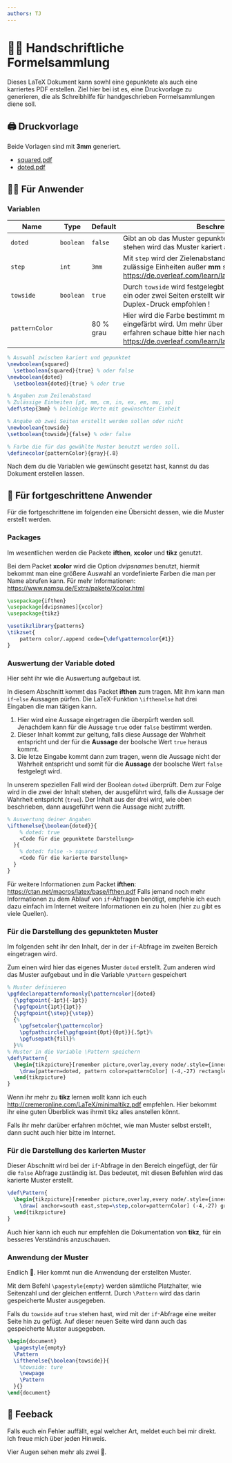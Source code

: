 ```yaml
---
authors: TJ
---
```


# 👨‍🎓 Handschriftliche Formelsammlung
Dieses LaTeX Dokument kann sowhl eine gepunktete als auch eine karriertes PDF erstellen. Ziel hier bei ist es, eine Druckvorlage zu generieren, die als Schreibhilfe für handgeschrieben Formelsammlungen diene soll.

## 🖨 Druckvorlage
Beide Vorlagen sind mit **3mm** generiert.
- [squared.pdf](#) 
- [doted.pdf](#) 


## 🧑‍💻 Für Anwender 
### Variablen
| Name      | Type      | Default   | Beschreibung |
| ---       | ---       | ---       | --- |
| `doted`   | `boolean` | `false`   | Gibt an ob das Muster gepunktet ist. Falls `doted` auf `false` stehen wird das Muster kariert ausgewählt. |
| `step`    | `int`     | `3mm`     | Mit `step` wird der Zielenabstand angegeben.  Für weitere zulässige Einheiten außer **mm** schau bitte hier nach: https://de.overleaf.com/learn/latex/Lengths_in_LaTeX|
| `towside` | `boolean` | `true`    | Durch `towside` wird festgelegbt ob eine Druckvorlage mit ein oder zwei Seiten erstellt wird. ! In Verbindung mit Duplex-Druck empfohlen ! |
| `patternColor` |      | 80 % grau |  Hier wird die Farbe bestimmt mit der das gewählte Muster eingefärbt wird. Um mehr über die Definition einer Farbe zu erfahren schaue bitte hier nach: https://de.overleaf.com/learn/latex/Using_colours_in_LaTeX|


```latex {3,5,9,13,16}
% Auswahl zwischen kariert und gepunktet
\newboolean{squared}
  \setboolean{squared}{true} % oder false
\newboolean{doted}  
  \setboolean{doted}{true} % oder true

% Angaben zum Zeilenabstand
% Zulässige Einheiten [pt, mm, cm, in, ex, em, mu, sp]
\def\step{3mm} % beliebige Werte mit gewünschter Einheit

% Angabe ob zwei Seiten erstellt werden sollen oder nicht
\newboolean{towside}
\setboolean{towside}{false} % oder false

% Farbe die für das gewählte Muster benutzt werden soll.
\definecolor{patternColor}{gray}{.8}
```
Nach dem du die Variablen wie gewünscht gesetzt hast, kannst du das Dokument erstellen lassen. 

## 🦸 Für fortgeschrittene Anwender 
Für die fortgeschrittene im folgenden eine Übersicht dessen, wie die Muster erstellt werden. 
### Packages
Im wesentlichen werden die Packete **ifthen**, **xcolor** und **tikz**  genutzt.

Bei dem Packet **xcolor** wird die Option *dvipsnames* benutzt, hiermit bekommt man eine größere Auswahl an vordefinierte Farben die man per Name abrufen kann. Für mehr Informationen: https://www.namsu.de/Extra/pakete/Xcolor.html 


```latex
\usepackage{ifthen}
\usepackage[dvipsnames]{xcolor}
\usepackage{tikz}

\usetikzlibrary{patterns}
\tikzset{
    pattern color/.append code={\def\patterncolor{#1}}
}
```

### Auswertung der Variable **doted** 
Hier seht ihr wie die Auswertung aufgebaut ist. 

In diesem Abschnitt kommt das Packet **ifthen** zum tragen. 
Mit ihm kann man `if`-`else` Aussagen pürfen. 
Die LaTeX-Funktion `\ifthenelse` hat drei Eingaben die man tätigen kann. 
1. Hier wird eine Aussage eingetragen die überpürft werden soll. Jenachdem kann für die Aussage `true` oder `false` bestimmt werden.
1. Dieser Inhalt kommt zur geltung, falls diese Aussage der Wahrheit entspricht und der für die **Aussage** der boolsche Wert `true` heraus kommt.
1. Die letze Eingabe kommt dann zum tragen, wenn die Aussage nicht der Wahrheit entspricht und somit für die **Aussage** der boolsche Wert `false` festgelegt wird.

In unserem speziellen Fall wird der Boolean `doted` überprüft. Dem zur Folge wird in die zwei der Inhalt stehen, der ausgeführt wird, falls die Aussage der Wahrheit entspricht (`true`).
Der Inhalt aus der drei wird, wie oben beschrieben, dann ausgeführt wenn die Aussage nicht zutrifft. 


```latex
% Auswertung deiner Angaben 
\ifthenelse{\boolean{doted}}{
    % doted: true
    <Code für die gepunktete Darstellung>
  }{
    % doted: false -> squared
    <Code für die karierte Darstellung>
  }
}
```
Für weitere Informationen zum Packet **ifthen**: https://ctan.net/macros/latex/base/ifthen.pdf
Falls jemand noch mehr Informationen zu dem Ablauf von `if`-Abfragen benötigt, empfehle ich euch dazu einfach im Internet weitere Informationen ein zu holen (hier zu gibt es viele Quellen).

### Für die Darstellung des **gepunkteten** Muster
Im folgenden seht ihr den Inhalt, der in der `if`-Abfrage im zweiten Bereich eingetragen wird. 

Zum einen wird hier das eigenes Muster `doted` erstellt. Zum anderen wird das Muster aufgebaut und in die Variable `\Pattern` gespeichert



```latex title="<Code für die gepunktete Darstellung>" 
% Muster definieren
\pgfdeclarepatternformonly[\patterncolor]{doted}
  {\pgfqpoint{-1pt}{-1pt}}
  {\pgfqpoint{1pt}{1pt}}
  {\pgfqpoint{\step}{\step}}
  {%
    \pgfsetcolor{\patterncolor}
    \pgfpathcircle{\pgfqpoint{0pt}{0pt}}{.5pt}%
    \pgfusepath{fill}%
  }%%
% Muster in die Variable \Pattern speichern
\def\Pattern{
  \begin{tikzpicture}[remember picture,overlay,every node/.style={inner sep=0,outer sep=0}]
    \draw[pattern=doted, pattern color=patternColor] (-4,-27) rectangle (18,4);
  \end{tikzpicture}
}
```
Wenn ihr mehr zu **tikz** lernen wollt kann ich euch http://cremeronline.com/LaTeX/minimaltikz.pdf empfehlen. Hier bekommt ihr eine guten Überblick was ihrmit tikz alles anstellen könnt. 

Falls ihr mehr darüber erfahren möchtet, wie man Muster selbst erstellt, dann sucht auch hier bitte im Internet. 

### Für die Darstellung des **karierten** Muster
Dieser Abschnitt wird bei der `if`-Abfrage in den Bereich eingefügt, der für die `false` Abfrage zuständig ist. Das bedeutet, mit diesen Befehlen wird das karierte Muster erstellt.


```latex title="<Code für die karierte Darstellung>" 
\def\Pattern{
  \begin{tikzpicture}[remember picture,overlay,every node/.style={inner sep=0,outer sep=0}]
    \draw[ anchor=south east,step=\step,color=patternColor] (-4,-27) grid (18,4);
  \end{tikzpicture}
}
```
Auch hier kann ich euch nur empfehlen die Dokumentation von **tikz**, für ein besseres Verständnis anzuschauen. 
### Anwendung der Muster
Endlich 🦾. Hier kommt nun die Anwendung der erstellten Muster.

Mit dem Befehl `\pagestyle{empty}` werden sämtliche Platzhalter, wie Seitenzahl und der gleichen entfernt. 
Durch `\Pattern` wird das darin gespeicherte Muster ausgegeben. 

Falls du `towside` auf `true` stehen hast, wird mit der `if`-Abfrage eine weiter Seite hin zu gefügt. Auf dieser neuen Seite wird dann auch das gespeicherte Muster ausgegeben. 
```latex
\begin{document}
  \pagestyle{empty}
  \Pattern
  \ifthenelse{\boolean{towside}}{
    %towside: ture
    \newpage
    \Pattern
  }{}
\end{document}
```

## 🙌 Feeback 
Falls euch ein Fehler auffällt, egal welcher Art, meldet euch bei mir direkt. Ich freue mich über jeden Hinweis.

Vier Augen sehen mehr als zwei 👀.